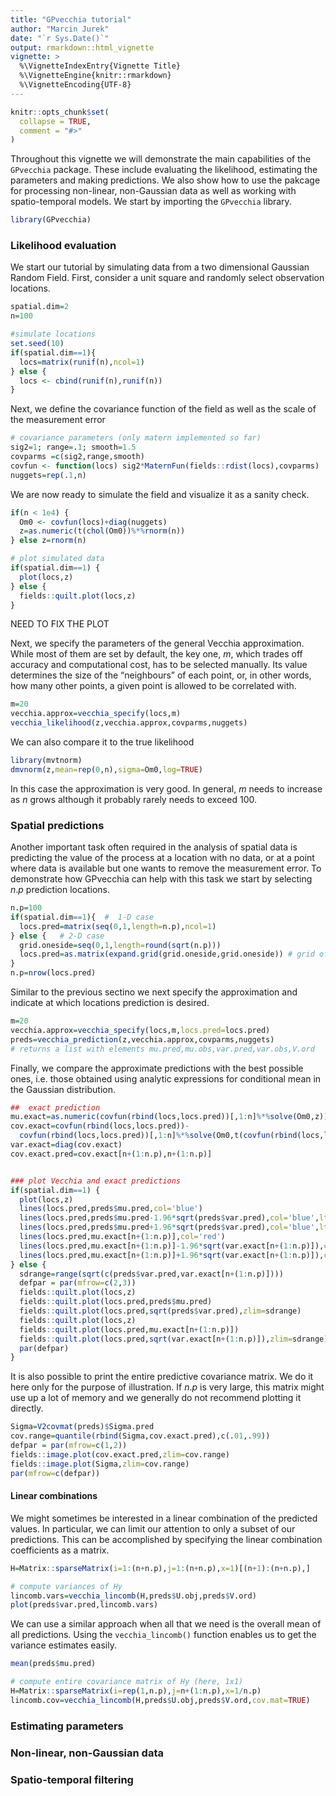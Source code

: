 ```yaml
---
title: "GPvecchia tutorial"
author: "Marcin Jurek"
date: "`r Sys.Date()`"
output: rmarkdown::html_vignette
vignette: >
  %\VignetteIndexEntry{Vignette Title}
  %\VignetteEngine{knitr::rmarkdown}
  %\VignetteEncoding{UTF-8}
---
```


```r
knitr::opts_chunk$set(
  collapse = TRUE,
  comment = "#>"
)
```

Throughout this vignette we will demonstrate the main capabilities of the `GPvecchia` package. These include evaluating the likelihood, estimating the parameters and making predictions. We also show how to use the pakcage for processing non-linear, non-Gaussian data as well as working with spatio-temporal models. We start by importing the `GPvecchia` library.
```r
library(GPvecchia)
```


### Likelihood evaluation

We start our tutorial by simulating data from a two dimensional Gaussian Random Field. First, consider a unit square and randomly select observation locations.
```r
spatial.dim=2
n=100

#simulate locations
set.seed(10)
if(spatial.dim==1){
  locs=matrix(runif(n),ncol=1)
} else {
  locs <- cbind(runif(n),runif(n))
}
```

Next, we define the covariance function of the field as well as the scale of the measurement error
```r
# covariance parameters (only matern implemented so far)
sig2=1; range=.1; smooth=1.5
covparms =c(sig2,range,smooth)
covfun <- function(locs) sig2*MaternFun(fields::rdist(locs),covparms)
nuggets=rep(.1,n)
```

We are now ready to simulate the field and visualize it as a sanity check.
```r
if(n < 1e4) {
  Om0 <- covfun(locs)+diag(nuggets)
  z=as.numeric(t(chol(Om0))%*%rnorm(n))
} else z=rnorm(n)

# plot simulated data
if(spatial.dim==1) {
  plot(locs,z)
} else {
  fields::quilt.plot(locs,z)
}
```
NEED TO FIX THE PLOT

Next, we specify the parameters of the general Vecchia approximation. While most of them are set by default, the key one, $m$, which trades off accuracy and computational cost, has to be selected manually. Its value determines the size of the "neighbours" of each point, or, in other words, how many other points, a given point is allowed to be correlated with.
```r
m=20
vecchia.approx=vecchia_specify(locs,m)
vecchia_likelihood(z,vecchia.approx,covparms,nuggets)
```
We can also compare it to the true likelihood
```r
library(mvtnorm)
dmvnorm(z,mean=rep(0,n),sigma=Om0,log=TRUE)
```
In this case the approximation is very good. In general, $m$ needs to increase as $n$ grows although it probably rarely needs to exceed $100$.


### Spatial predictions

Another important task often required in the analysis of spatial data is predicting the value of the process at a location with no data, or at a point where data is available but one wants to remove the measurement error. To demonstrate how GPvecchia can help with this task we start by selecting $n.p$ prediction locations.
```r
n.p=100
if(spatial.dim==1){  #  1-D case
  locs.pred=matrix(seq(0,1,length=n.p),ncol=1)
} else {   # 2-D case
  grid.oneside=seq(0,1,length=round(sqrt(n.p)))
  locs.pred=as.matrix(expand.grid(grid.oneside,grid.oneside)) # grid of pred.locs
}
n.p=nrow(locs.pred)
```
Similar to the previous sectino we next specify the approximation and indicate at which locations prediction is desired.
```r
m=20
vecchia.approx=vecchia_specify(locs,m,locs.pred=locs.pred)
preds=vecchia_prediction(z,vecchia.approx,covparms,nuggets)
# returns a list with elements mu.pred,mu.obs,var.pred,var.obs,V.ord
```
Finally, we compare the approximate predictions with the best possible ones, i.e. those obtained using analytic expressions for conditional mean in the Gaussian distribution. 
```r
##  exact prediction
mu.exact=as.numeric(covfun(rbind(locs,locs.pred))[,1:n]%*%solve(Om0,z))
cov.exact=covfun(rbind(locs,locs.pred))-
  covfun(rbind(locs,locs.pred))[,1:n]%*%solve(Om0,t(covfun(rbind(locs,locs.pred))[,1:n]))
var.exact=diag(cov.exact)
cov.exact.pred=cov.exact[n+(1:n.p),n+(1:n.p)]


### plot Vecchia and exact predictions
if(spatial.dim==1) {
  plot(locs,z)
  lines(locs.pred,preds$mu.pred,col='blue')
  lines(locs.pred,preds$mu.pred-1.96*sqrt(preds$var.pred),col='blue',lty=2)
  lines(locs.pred,preds$mu.pred+1.96*sqrt(preds$var.pred),col='blue',lty=2)
  lines(locs.pred,mu.exact[n+(1:n.p)],col='red')
  lines(locs.pred,mu.exact[n+(1:n.p)]-1.96*sqrt(var.exact[n+(1:n.p)]),col='red',lty=2)
  lines(locs.pred,mu.exact[n+(1:n.p)]+1.96*sqrt(var.exact[n+(1:n.p)]),col='red',lty=2)
} else {
  sdrange=range(sqrt(c(preds$var.pred,var.exact[n+(1:n.p)])))
  defpar = par(mfrow=c(2,3))
  fields::quilt.plot(locs,z)
  fields::quilt.plot(locs.pred,preds$mu.pred)
  fields::quilt.plot(locs.pred,sqrt(preds$var.pred),zlim=sdrange)
  fields::quilt.plot(locs,z)
  fields::quilt.plot(locs.pred,mu.exact[n+(1:n.p)])
  fields::quilt.plot(locs.pred,sqrt(var.exact[n+(1:n.p)]),zlim=sdrange)
  par(defpar)
}
```

It is also possible to print the entire predictive covariance matrix. We do it here only for the purpose of illustration. If $n.p$ is very large, this matrix might use up a lot of memory and we generally do not recommend plotting it directly.
```r
Sigma=V2covmat(preds)$Sigma.pred
cov.range=quantile(rbind(Sigma,cov.exact.pred),c(.01,.99))
defpar = par(mfrow=c(1,2))
fields::image.plot(cov.exact.pred,zlim=cov.range)
fields::image.plot(Sigma,zlim=cov.range)
par(mfrow=c(defpar))
```

#### Linear combinations

We might sometimes be interested in a linear combination of the predicted values. In particular, we can limit our attention to only a subset of our predictions. This can be accomplished by specifying the linear combination coefficients as a matrix.
```r
H=Matrix::sparseMatrix(i=1:(n+n.p),j=1:(n+n.p),x=1)[(n+1):(n+n.p),]

# compute variances of Hy
lincomb.vars=vecchia_lincomb(H,preds$U.obj,preds$V.ord)
plot(preds$var.pred,lincomb.vars)
```

We can use a similar approach when all that we need is the overall mean of all predictions. Using the `vecchia_lincomb()` function enables us to get the variance estimates easily. 
```r
mean(preds$mu.pred)

# compute entire covariance matrix of Hy (here, 1x1)
H=Matrix::sparseMatrix(i=rep(1,n.p),j=n+(1:n.p),x=1/n.p)
lincomb.cov=vecchia_lincomb(H,preds$U.obj,preds$V.ord,cov.mat=TRUE)
```






### Estimating parameters

### Non-linear, non-Gaussian data

### Spatio-temporal filtering

